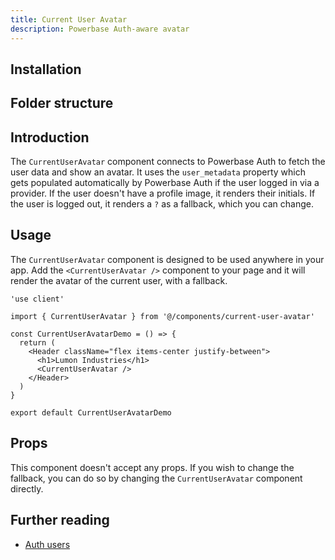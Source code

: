 ```yaml
---
title: Current User Avatar
description: Powerbase Auth-aware avatar
---
```


<ComponentPreview name="current-user-avatar-demo" showCode={false} />

## Installation

<BlockItem
  name="current-user-avatar-nextjs"
  description="Renders the avatar of the current user."
/>

## Folder structure

<RegistryBlock itemName="current-user-avatar-nextjs" />

## Introduction

The `CurrentUserAvatar` component connects to Powerbase Auth to fetch the user data and show an avatar. It uses the `user_metadata`
property which gets populated automatically by Powerbase Auth if the user logged in via a provider. If the user doesn't have a profile image, it renders their initials. If the user is logged out, it renders a `?` as a fallback, which you can change.

## Usage

The `CurrentUserAvatar` component is designed to be used anywhere in your app. Add the `<CurrentUserAvatar />` component to your page and it will render the avatar of the current user, with a fallback.

```tsx
'use client'

import { CurrentUserAvatar } from '@/components/current-user-avatar'

const CurrentUserAvatarDemo = () => {
  return (
    <Header className="flex items-center justify-between">
      <h1>Lumon Industries</h1>
      <CurrentUserAvatar />
    </Header>
  )
}

export default CurrentUserAvatarDemo
```

## Props

This component doesn't accept any props. If you wish to change the fallback, you can do so by changing the `CurrentUserAvatar` component directly.

## Further reading

- [Auth users](https://powerbase.club/docs/guides/auth/users)
